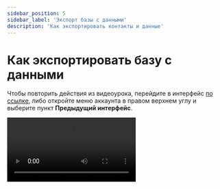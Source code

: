 ```yaml
---
sidebar_position: 5
sidebar_label: 'Экспорт базы с данными'
description: 'Как экспортировать контакты и данные'
---
```



# Как экспортировать базу с данными

Чтобы повторить действия из видеоурока, перейдите в интерфейс [по ссылке](https://sendsay.ru/account/#dashboard), либо откройте меню аккаунта в правом верхнем углу и выберите пункт **Предыдущий интерфейс**.

<Video src="https://rutube.ru/play/embed/692f4cac2398b9d3009e812b552a15da/" />

Посмотреть видеоурок можно также на [YouTube](https://www.youtube.com/embed/8Ho4PZF7uYs).

**Читайте также**:
[Как экспортировать контакты и данные в новом интерфейсе](https://docs.sendsay.ru/subscribers/import-and-export/how-to-export-contacts-in-the-new-interface)
